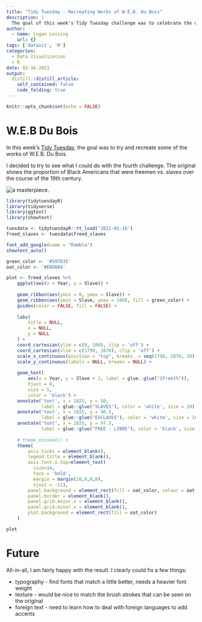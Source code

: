 ```yaml
---
title: "Tidy Tuesday - Recreating Works of W.E.B. Du Bois"
description: |
  The goal of this week's Tidy Tuesday challenge was to celebrate the data visualization legacy of W.E.B DuBois by recreating a visualization from the 1900 Paris Exposition.
author:
  - name: Logan Lossing
    url: {}
tags: ['dataviz', 'R']
categories:
  - Data Visualization
  - R
date: 02-16-2021
output:
  distill::distill_article:
    self_contained: false
    code_folding: true
---
```



```r
knitr::opts_chunk$set(echo = FALSE)
```

# W.E.B Du Bois

In this week's [Tidy Tuesday](https://github.com/rfordatascience/tidytuesday/blob/master/data/2021/2021-02-16/readme.md), the goal was to try and recreate some of the works of W.E.B. Du Bois.

I decided to try to see what I could do with the fourth challenge. The original
shows the proportion of Black Americans that were freemen vs. slaves over the 
course of the 19th century. 

![a masterpiece](original-plate-51.jpg).

```r
library(tidytuesdayR)
library(tidyverse)
library(ggtext)
library(showtext)

tuesdata <- tidytuesdayR::tt_load('2021-02-16')
freed_slaves <- tuesdata$freed_slaves
```

```r

font_add_google(name = "Rambla")
showtext_auto()

green_color <- '#597D35'
oat_color <- '#E0D6B4'

plot <- freed_slaves %>%
    ggplot(aes(x = Year, y = Slave)) +
    
    geom_ribbon(aes(ymin = 0, ymax = Slave)) +
    geom_ribbon(aes(ymin = Slave, ymax = 100), fill = green_color) +
    guides(color = FALSE, fill = FALSE) +
  
    labs(
        title = NULL,
        x = NULL,
        y = NULL
    ) +
    coord_cartesian(ylim = c(0, 100), clip = 'off') +
    coord_cartesian(xlim = c(1790, 1870), clip = 'off') +
    scale_x_continuous(position = "top", breaks  = seq(1790, 1870, 10)) +
    scale_y_continuous(labels = NULL, breaks = NULL) +
  
    geom_text(
        aes(x = Year, y = Slave + 2, label = glue::glue("{Free}%")), 
        hjust = 0,
        size = 5,
        color = 'black') + 
    annotate('text', x = 1825, y = 50, 
             label = glue::glue("SLAVES"), color = 'white', size = 10) +
    annotate('text', x = 1825, y = 46.5, 
             label = glue::glue("ESCLAVES"), color = 'white', size = 10) +
    annotate('text', x = 1825, y = 97.5, 
             label = glue::glue("FREE - LIBRE"), color = 'black', size = 6, fontface = 'bold') +
    
    # theme_minimal() +
    theme(
        axis.ticks = element_blank(),
        legend.title = element_blank(),
        axis.text.x.top=element_text(
          size=14, 
          face = 'bold', 
          margin = margin(20,0,0,0), 
          vjust = -11),
        panel.background = element_rect(fill = oat_color, colour = oat_color),
        panel.border = element_blank(),
        panel.grid.major.x = element_blank(),
        panel.grid.minor.x = element_blank(),
        plot.background = element_rect(fill = oat_color)
    )

plot

```

# Future

All-in-all, I am fairly happy with the result. I clearly could fix a few things:

+ typography - find fonts that match a little better, needs a heavier font weight
+ texture - would be nice to match the brush strokes that can be seen on the original
+ foreign text - need to learn how to deal with foreign languages to add accents
